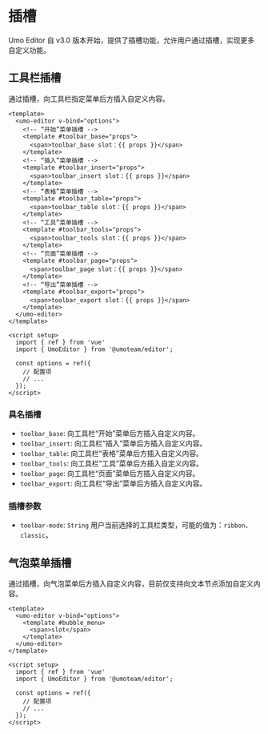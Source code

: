 
# 插槽

Umo Editor 自 v3.0 版本开始，提供了插槽功能，允许用户通过插槽，实现更多自定义功能。

## 工具栏插槽

通过插槽，向工具栏指定菜单后方插入自定义内容。

```vue
<template>
  <umo-editor v-bind="options">
    <!-- “开始”菜单插槽 -->
    <template #toolbar_base="props">
      <span>toolbar_base slot：{{ props }}</span>
    </template>
    <!-- “插入”菜单插槽 -->
    <template #toolbar_insert="props">
      <span>toolbar_insert slot：{{ props }}</span>
    </template>
    <!-- “表格”菜单插槽 -->
    <template #toolbar_table="props">
      <span>toolbar_table slot：{{ props }}</span>
    </template>
    <!-- “工具”菜单插槽 -->
    <template #toolbar_tools="props">
      <span>toolbar_tools slot：{{ props }}</span>
    </template>
    <!-- “页面”菜单插槽 -->
    <template #toolbar_page="props">
      <span>toolbar_page slot：{{ props }}</span>
    </template>
    <!-- “导出”菜单插槽 -->
    <template #toolbar_export="props">
      <span>toolbar_export slot：{{ props }}</span>
    </template>
  </umo-editor>
</template>

<script setup>
  import { ref } from 'vue'
  import { UmoEditor } from '@umoteam/editor';

  const options = ref({
    // 配置项
    // ...
  });
</script>
```

### 具名插槽

- `toolbar_base`: 向工具栏“开始”菜单后方插入自定义内容。
- `toolbar_insert`: 向工具栏“插入”菜单后方插入自定义内容。
- `toolbar_table`: 向工具栏“表格”菜单后方插入自定义内容。
- `toolbar_tools`: 向工具栏“工具”菜单后方插入自定义内容。
- `toolbar_page`: 向工具栏“页面”菜单后方插入自定义内容。
- `toolbar_export`: 向工具栏“导出”菜单后方插入自定义内容。

### 插槽参数

- `toolbar-mode`: `String` 用户当前选择的工具栏类型，可能的值为：`ribbon`、`classic`。

## 气泡菜单插槽

通过插槽，向气泡菜单后方插入自定义内容，目前仅支持向文本节点添加自定义内容。

```vue
<template>
  <umo-editor v-bind="options">
    <template #bubble_menu>
      <span>slot</span>
    </template>
  </umo-editor>
</template>

<script setup>
  import { ref } from 'vue'
  import { UmoEditor } from '@umoteam/editor';

  const options = ref({
    // 配置项
    // ...
  });
</script>
```
